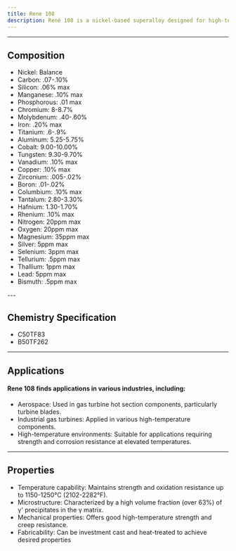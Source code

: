 ---
title: Rene 108
description: René 108 is a nickel-based superalloy designed for high-temperature applications. René 108's combination of high-temperature strength, oxidation resistance, and microstructural stability makes it valuable for applications in aerospace and power generation industries where components are exposed to extreme conditions.
---


---

## Composition

<Card className='properties'>
  <ul>
    <li>Nickel: Balance</li>
    <li>Carbon: .07-.10%</li>
    <li>Silicon: .06% max</li>
    <li>Manganese: .10% max</li>
    <li>Phosphorous: .01 max</li>
    <li>Chromium: 8-8.7%</li>
    <li>Molybdenum: .40-.60%</li>
    <li>Iron: .20% max</li>
    <li>Titanium: .6-.9%</li>
    <li>Aluminum: 5.25-5.75%</li>
    <li>Cobalt: 9.00-10.00%</li>
    <li>Tungsten: 9.30-9.70%</li>
    <li>Vanadium: .10% max</li>
    <li>Copper: .10% max</li>
    <li>Zirconium: .005-.02%</li>
    <li>Boron: .01-.02%</li>
    <li>Columbium: .10% max</li>
    <li>Tantalum: 2.80-3.30%</li>
    <li>Hafnium: 1.30-1.70%</li>
    <li>Rhenium: .10% max</li>
    <li>Nitrogen: 20ppm max</li>
    <li>Oxygen: 20ppm max</li>
    <li>Magnesium: 35ppm max</li>
    <li>Silver: 5ppm max</li>
    <li>Selenium: 3ppm max</li>
    <li>Tellurium: .5ppm max</li>
    <li>Thallium: 1ppm max</li>
    <li>Lead: 5ppm max</li>
    <li>Bismuth: .5ppm max</li>
  </ul>
</Card>
---

## Chemistry Specification

- C50TF83
- B50TF262

---

## Applications

#### Rene 108 finds applications in various industries, including:

- Aerospace: Used in gas turbine hot section components, particularly turbine blades.
- Industrial gas turbines: Applied in various high-temperature components.
- High-temperature environments: Suitable for applications requiring strength and corrosion resistance at elevated temperatures.

---

## Properties

- Temperature capability: Maintains strength and oxidation resistance up to 1150-1250°C (2102-2282°F).
- Microstructure: Characterized by a high volume fraction (over 63%) of γ' precipitates in the γ matrix.
- Mechanical properties: Offers good high-temperature strength and creep resistance.
- Fabricability: Can be investment cast and heat-treated to achieve desired properties
